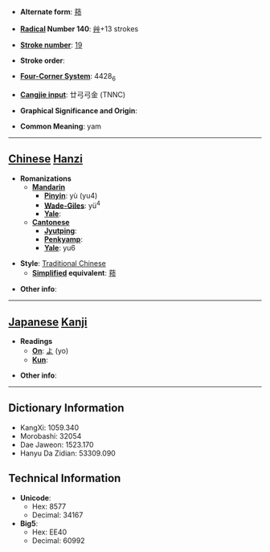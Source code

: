 * '''Alternate form''': [[蓣]]

* '''[[Wiktionary:Chinese radical index| Radical]] Number 140''': [[Wiktionary:Chinese radical index 艸|艸]]+13 strokes

* '''[[Wiktionary:Chinese total strokes index|Stroke number]]''': [[Wiktionary:Chinese total strokes index 19|19]]

* '''Stroke order''': 

* '''[[Wiktionary:Chinese four corner index|Four-Corner System]]''': 4428<sub>6</sub>

* '''[[Wiktionary:Chinese Cangjie index|Cangjie input]]''': 廿弓弓金 (TNNC)

* '''Graphical Significance and Origin''': 

* '''Common Meaning''': yam

----

== [[Chinese]] [[Hanzi]] ==

* '''Romanizations'''
** '''[[Mandarin]]'''
*** '''[[Pinyin]]''': yù (yu4)
*** '''[[Wade-Giles]]''': yü<sup>4</sup>
*** '''[[Yale]]''': 
** '''[[Cantonese]]'''
*** '''[[Jyutping]]''':
*** '''[[Penkyamp]]''': 
*** '''[[Yale]]''': yu6

* '''Style''': [[Traditional Chinese]] 
** '''[[Simplified Chinese|Simplified]] equivalent''': [[蓣]]

* '''Other info''': 

----

== [[Japanese]] [[Kanji]] ==

* '''Readings'''
** '''[[On]]''': [[よ]] (yo)
** '''[[Kun]]''': 

* '''Other info''':  

----

== Dictionary Information ==

* KangXi: 1059.340
* Morobashi: 32054
* Dae Jaweon: 1523.170
* Hanyu Da Zidian: 53309.090

== Technical Information ==

* '''Unicode''':
** Hex: 8577
** Decimal: 34167
* '''Big5''':
** Hex: EE40
** Decimal: 60992